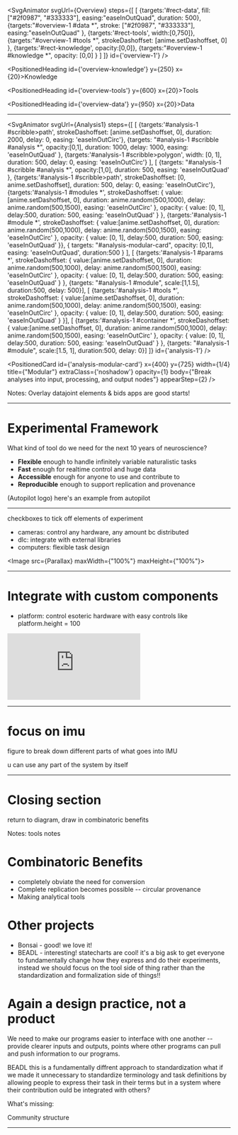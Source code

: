 

<SvgAnimator
    svgUrl={Overview}
    steps={[
      [
        {targets:'#rect-data',
          fill:["#2f0987", "#333333"],
        easing:"easeInOutQuad",
        duration: 500},
        {targets:"#overview-1 #data *",
          stroke: ["#2f0987", "#333333"],
          easing:"easeInOutQuad"
        },
        {targets:'#rect-tools',
          width:[0,750]},
        {targets:"#overview-1 #tools *",
          strokeDashoffset: [anime.setDashoffset, 0]
        },
        {targets:'#rect-knowledge',
          opacity:[0,0]},
        {targets:"#overview-1 #knowledge *",
          opacity: [0,0]
        }
      ]
    ]}
    id={'overview-1'}
/>


<PositionedHeading id={'overview-knowledge'} y={250} x={20}>Knowledge</PositionedHeading>

<PositionedHeading id={'overview-tools'} y={600} x={20}>Tools</PositionedHeading>

<PositionedHeading id={'overview-data'} y={950} x={20}>Data</PositionedHeading>


---

<SvgAnimator
    svgUrl={Analysis1}
    steps={[
      [
        {targets:'#analysis-1 #scribble>path',
          strokeDashoffset: [anime.setDashoffset, 0],
          duration: 2000,
          delay: 0,
          easing: 'easeInOutCirc'},
        {targets: "#analysis-1 #scribble #analysis *",
        opacity:[0,1],
        duration: 1000,
          delay: 1000,
          easing: 'easeInOutQuad'
        },
        {targets:'#analysis-1 #scribble>polygon',
          width: [0, 1],
          duration: 500,
          delay: 0,
          easing: 'easeInOutCirc'}
      ],
        [
      {targets: "#analysis-1 #scribble #analysis *",
        opacity:[1,0],
        duration: 500,
        easing: 'easeInOutQuad'
      },
          {targets:'#analysis-1 #scribble>path',
          strokeDashoffset: [0, anime.setDashoffset],
          duration: 500,
          delay: 0,
          easing: 'easeInOutCirc'},
      {targets:'#analysis-1 #modules *',
        strokeDashoffset: {
          value:[anime.setDashoffset, 0],
          duration: anime.random(500,1000),
          delay: anime.random(500,1500),
          easing: 'easeInOutCirc'
        },
        opacity: {
          value: [0, 1],
          delay:500,
          duration: 500,
          easing: 'easeInOutQuad'
        }
        },
          {targets:'#analysis-1 #module *',
            strokeDashoffset: {
              value:[anime.setDashoffset, 0],
              duration: anime.random(500,1000),
              delay: anime.random(500,1500),
              easing: 'easeInOutCirc'
            },
            opacity: {
              value: [0, 1],
              delay:500,
              duration: 500,
              easing: 'easeInOutQuad'
            }},
          {
            targets: "#analysis-modular-card",
            opacity: [0,1],
            easing: 'easeInOutQuad',
            duration:500
          }
            ],
        [
            {targets:'#analysis-1 #params *',
          strokeDashoffset: {
            value:[anime.setDashoffset, 0],
            duration: anime.random(500,1000),
            delay: anime.random(500,1500),
            easing: 'easeInOutCirc'
          },
          opacity: {
            value: [0, 1],
            delay:500,
            duration: 500,
            easing: 'easeInOutQuad'
          }
        },
          {targets: "#analysis-1 #module",
          scale:[1,1.5],
          duration:500,
          delay: 500}],
      [
        {targets:'#analysis-1 #tools *',
          strokeDashoffset: {
            value:[anime.setDashoffset, 0],
            duration: anime.random(500,1000),
            delay: anime.random(500,1500),
            easing: 'easeInOutCirc'
          },
          opacity: {
            value: [0, 1],
            delay:500,
            duration: 500,
            easing: 'easeInOutQuad'
          }
        }],
      [
        {targets:'#analysis-1 #container *',
          strokeDashoffset: {
            value:[anime.setDashoffset, 0],
            duration: anime.random(500,1000),
            delay: anime.random(500,1500),
            easing: 'easeInOutCirc'
          },
          opacity: {
            value: [0, 1],
            delay:500,
            duration: 500,
            easing: 'easeInOutQuad'
          }
        },
        {targets: "#analysis-1 #module",
          scale:[1.5, 1],
          duration:500,
          delay: 0}]
    ]}
    id={'analysis-1'}
/>


<PositionedCard
    id={'analysis-modular-card'} x={400} y={725} width={1/4}
    title={"Modular"}
    extraClass={'noshadow'}
    opacity={1}
    body={"Break analyses into input, processing, and output nodes"}
    appearStep={2}
/>




Notes: Overlay datajoint elements & bids apps are good starts!


---

# Experimental Framework

What kind of tool do we need for the next 10 years of neuroscience?

* **Flexible** enough to handle infinitely variable naturalistic tasks
* **Fast** enough for realtime control and huge data
* **Accessible** enough for anyone to use and contribute to
* **Reproducible** enough to support replication and provenance

(Autopilot logo) here's an example from autopilot

---

checkboxes to tick off elements of experiment
- cameras: control any hardware, any amount bc distributed
- dlc: integrate with external libraries
- computers: flexible task design


<Image src={Parallax} maxWidth={"100%"} maxHeight={"100%"}></Image>

---

# Integrate with custom components

- platform: control esoteric hardware with easy controls like platform.height = 100

<div style={{zIndex: -1}}>
  <iframe loading={"lazy"}
          src="https://player.vimeo.com/video/543747956?badge=0&amp;autopause=0&amp;player_id=0&amp;app_id=58479"
          frameBorder="0" allow="autoplay; fullscreen; picture-in-picture" allowFullScreen
          style={{position: "absolute", top: 0, left: 0, width: "100%", height: "100%"}} title="hell_naw.mp4"></iframe>
</div><script src="https://player.vimeo.com/api/player.js"></script>

---

# focus on imu

figure to break down different parts of what goes into IMU

u can use any part of the system by itself


---

# Closing section

return to diagram, draw in combinatoric benefits

Notes: tools notes

# Combinatoric Benefits

* completely obviate the need for conversion
* Complete replication becomes possible -- circular provenance
* Making analytical tools

# Other projects

* Bonsai - good! we love it!
* BEADL - interesting! statecharts are cool! it's a big ask to
get everyone to fundamentally change how they express and
do their experiments, instead we should focus on the tool side
of thing rather than the standardization and formalization side
of things!!

# Again a design practice, not a product

We need to make our programs easier to interface with one another --
provide clearer inputs and outputs, points where other programs
can pull and push information to our programs.

BEADL this is a fundamentally diffrent approach to standardization
what if we made it unnecessary to standardize terminology and task definitions
by allowing people to express their task in their terms but in a
system where their contribution ould be integrated with others?

What's missing:

Community structure


---


